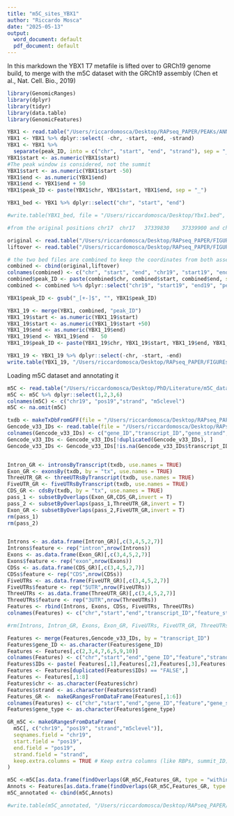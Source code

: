 ```yaml
---
title: "m5C_sites_YBX1"
author: "Riccardo Mosca"
date: "2025-05-13"
output:
  word_document: default
  pdf_document: default
---
```


In this markdown the YBX1 T7 metafile is lifted over to GRCh19 genome build, to merge with the m5C dataset with the GRCh19 assembly (Chen et al., Nat. Cell. Bio., 2019)

```r
library(GenomicRanges)
library(dplyr)
library(tidyr)
library(data.table)
library(GenomicFeatures)
```

```r
YBX1 <- read.table("/Users/riccardomosca/Desktop/RAPseq_PAPER/PEAKs/ANNOTATED/T7_Fig5/Ybx1_T7_scored_annotated.txt", sep = '\t' , header = T)
YBX1 <- YBX1 %>% dplyr::select( -chr, -start, -end, -strand)
YBX1 <- YBX1 %>%
  separate(peak_ID, into = c("chr", "start", "end", "strand"), sep = "_")
YBX1$start <- as.numeric(YBX1$start)
#The peak window is considered, not the summit
YBX1$start <- as.numeric(YBX1$start -50)
YBX1$end <- as.numeric(YBX1$end)
YBX1$end <- YBX1$end + 50
YBX1$peak_ID <- paste(YBX1$chr, YBX1$start, YBX1$end, sep = "_")

YBX1_bed <- YBX1 %>% dplyr::select("chr", "start", "end")

#write.table(YBX1_bed, file = "/Users/riccardomosca/Desktop/Ybx1.bed", row.names = FALSE, col.names = T, sep =  "\t", quote = FALSE)

#from the original positions chr17	chr17	37339830	37339900 and chr17 	43241105	43241176 chr19	34399199	34399348 chr19	34399674	34399814 chr4	184624377	184624502 have been deleted because UCSC not able to lift.

original <- read.table("/Users/riccardomosca/Desktop/RAPseq_PAPER/FIGUREs/FIGURE5/Ybx1.bed", header = FALSE)
liftover <- read.table("/Users/riccardomosca/Desktop/RAPseq_PAPER/FIGUREs/FIGURE5/Ybx1_19.bed", header = FALSE)

# the two bed files are combined to keep the coordinates from both assemblies
combined <- cbind(original,liftover)
colnames(combined) <- c("chr", "start", "end", "chr19", "start19", "end19")
combined$peak_ID <- paste(combined$chr, combined$start, combined$end, sep = "_")
combined <- combined %>% dplyr::select("chr19", "start19", "end19", "peak_ID")

YBX1$peak_ID <- gsub("_[+-]$", "", YBX1$peak_ID)

YBX1_19 <- merge(YBX1, combined, "peak_ID") 
YBX1_19$start <- as.numeric(YBX1_19$start)
YBX1_19$start <- as.numeric(YBX1_19$start +50)
YBX1_19$end <- as.numeric(YBX1_19$end)
YBX1_19$end <- YBX1_19$end -  50
YBX1_19$peak_ID <- paste(YBX1_19$chr, YBX1_19$start, YBX1_19$end, YBX1_19$strand, sep = "_")

YBX1_19 <- YBX1_19 %>% dplyr::select(-chr, -start, -end)
write.table(YBX1_19, "/Users/riccardomosca/Desktop/RAPseq_PAPER/FIGUREs/FIGURE5/Ybx1_metafile_19.txt", sep = "\t", row.names = FALSE, quote = FALSE)
```

Loading m5C dataset and annotating it 
```r
m5C <- read.table("/Users/riccardomosca/Desktop/PhD/Literature/m5C_dataset/YBX1_NatCellBio_bladder/m5C_T24_NatCellBio.txt", sep = '\t', header = T)
m5C <- m5C %>% dplyr::select(1,2,3,6)
colnames(m5C) <- c("chr19", "pos19","strand", "m5clevel")
m5C <- na.omit(m5C)

txdb <- makeTxDbFromGFF(file = "/Users/riccardomosca/Desktop/RAPseq_PAPER/FIGUREs/FIGURE5/NEW_FIGUREs/YBX1/gencode.v19.annotation.gtf", format = "gtf")
Gencode_v33_IDs <- read.table(file = "/Users/riccardomosca/Desktop/RAPseq_PAPER/ANNOTATIONs/hg19_gencode_annotation.txt")
colnames(Gencode_v33_IDs) <- c("gene_ID","transcript_ID","gene_strand","gene_name","gene_type")
Gencode_v33_IDs <- Gencode_v33_IDs[!duplicated(Gencode_v33_IDs), ]
Gencode_v33_IDs <- Gencode_v33_IDs[!is.na(Gencode_v33_IDs$transcript_ID), ]


Intron_GR <- intronsByTranscript(txdb, use.names = TRUE)
Exon_GR <- exonsBy(txdb, by = "tx", use.names = TRUE)
ThreeUTR_GR <- threeUTRsByTranscript(txdb, use.names = TRUE)
FiveUTR_GR <- fiveUTRsByTranscript(txdb, use.names = TRUE)
CDS_GR <- cdsBy(txdb, by = "tx", use.names = TRUE)
pass_1 <- subsetByOverlaps(Exon_GR,CDS_GR,invert = T)
pass_2 <- subsetByOverlaps(pass_1,ThreeUTR_GR,invert = T)
Exon_GR <- subsetByOverlaps(pass_2,FiveUTR_GR,invert = T)
rm(pass_1)
rm(pass_2)


Introns <- as.data.frame(Intron_GR)[,c(3,4,5,2,7)]
Introns$feature <- rep("intron",nrow(Introns))
Exons <- as.data.frame(Exon_GR)[,c(3,4,5,2,7)]
Exons$feature <- rep("exon",nrow(Exons))
CDSs <- as.data.frame(CDS_GR)[,c(3,4,5,2,7)]
CDSs$feature <- rep("CDS",nrow(CDSs))
FiveUTRs <- as.data.frame(FiveUTR_GR)[,c(3,4,5,2,7)]
FiveUTRs$feature <- rep("5UTR",nrow(FiveUTRs))
ThreeUTRs <- as.data.frame(ThreeUTR_GR)[,c(3,4,5,2,7)]
ThreeUTRs$feature <- rep("3UTR",nrow(ThreeUTRs))
Features <- rbind(Introns, Exons, CDSs, FiveUTRs, ThreeUTRs)
colnames(Features) <- c("chr","start","end","transcript_ID","feature_strand","feature")

#rm(Introns, Intron_GR, Exons, Exon_GR, FiveUTRs, FiveUTR_GR, ThreeUTRs, ThreeUTR_GR, CDSs, CDS_GR)

Features <- merge(Features,Gencode_v33_IDs, by = "transcript_ID")
Features$gene_ID <- as.character(Features$gene_ID)
Features <- Features[,c(2,3,4,7,6,5,9,10)]
colnames(Features) <- c("chr","start","end","gene_ID","feature","strand","gene_name","gene_type")
Features$IDs <- paste( Features[,1],Features[,2],Features[,3],Features[,4],Features[,5],Features[,6], Features[,7], sep = "_")
Features <- Features[duplicated(Features$IDs) == "FALSE",]
Features <- Features[,1:8]
Features$chr <- as.character(Features$chr)
Features$strand <- as.character(Features$strand)
Features_GR <-  makeGRangesFromDataFrame(Features[,1:6])
colnames(Features) <- c("chr","start","end","gene_ID","feature","gene_strand","gene_name","gene_type")
Features$gene_type <- as.character(Features$gene_type)

GR_m5C <- makeGRangesFromDataFrame(
  m5C[, c("chr19", "pos19", "strand","m5clevel")],
  seqnames.field = "chr19",
  start.field = "pos19",
  end.field = "pos19",
  strand.field = "strand", 
  keep.extra.columns = TRUE # Keep extra columns (like RBPs, summit_ID)
)

m5C <-m5C[as.data.frame(findOverlaps(GR_m5C,Features_GR, type = "within"))[,1],]
Annots <- Features[as.data.frame(findOverlaps(GR_m5C,Features_GR, type = "within"))[,2],][,4:8]
m5C_annotated <- cbind(m5C,Annots)

#write.table(m5C_annotated, "/Users/riccardomosca/Desktop/RAPseq_PAPER/FIGUREs/FIGURE5/m5C_annotated.txt", sep = "\t", row.names = FALSE, quote = FALSE)



```

